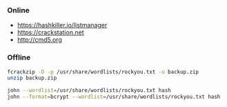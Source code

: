 ### Online
- https://hashkiller.io/listmanager
- https://crackstation.net
- http://cmd5.org

### Offline

```bash filename="Bash>" copy
fcrackzip -D -p /usr/share/wordlists/rockyou.txt -u backup.zip
unzip backup.zip

john --wordlist=/usr/share/wordlists/rockyou.txt hash
john --format=bcrypt --wordlist=/usr/share/wordlists/rockyou.txt hash
```